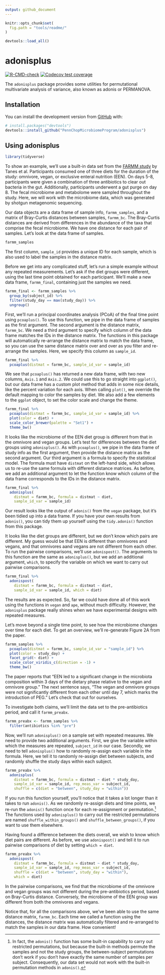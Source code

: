 ```yaml
---
output: github_document
---
```


<!-- README.md is generated from README.Rmd. Please edit that file -->

```r
knitr::opts_chunk$set(
  fig.path = "tools/readme/"
)
```

```r
devtools::load_all()
```

# adonisplus

<!-- badges: start -->
  [![R-CMD-check](https://github.com/PennChopMicrobiomeProgram/adonisplus/workflows/R-CMD-check/badge.svg)](https://github.com/PennChopMicrobiomeProgram/adonisplus/actions)
  [![Codecov test coverage](https://codecov.io/gh/PennChopMicrobiomeProgram/adonisplus/branch/master/graph/badge.svg)](https://app.codecov.io/gh/PennChopMicrobiomeProgram/adonisplus?branch=master)
<!-- badges: end -->

The `adonisplus` package provides some utilities for permutational multivariate
analysis of variance, also known as adonis or PERMANOVA.

## Installation

You can install the development version from [GitHub](https://github.com/) with:

```r
# install.packages("devtools")
devtools::install_github("PennChopMicrobiomeProgram/adonisplus")
```
## Using adonisplus

```r
library(tidyverse)
```


To show an example, we'll use a built-in data set from the [FARMM
study](https://pubmed.ncbi.nlm.nih.gov/33440171/) by Tanes et al.  Participants
consumed one of three diets for the duration of the study: omnivore, vegan, or
exclusive enteral nutrition (EEN). On days 5-8, participants were given a
combination of three antibiotics to clear out bacteria in the gut. Additionally,
participants underwent a gut purge on day 8. The fecal microbiome and
metabolome were sampled throughout the study. Here, we will work with the
microbiome data, which was generated by shotgun metagenomic sequencing.

Our data objects are a data frame of sample info, `farmm_samples`, and a
matrix of Bray-Curtis distances between samples, `farmm_bc`. The Bray-Curtis
distances are derived from differences in the abundance of the taxa that
comprise the fecal microbiome. We have one distance for each pair of samples.
Let's look at the data frame of samples.

```r
farmm_samples
```

The first column, `sample_id` provides a unique ID for each sample, which is
also used to label the samples in the distance matrix.

Before we get into any complicated stuff, let's run a simple example without
any repeated measurements. Let's ask if the diet groups were different, using
the last time point obtained for each participant. We'll make a new data frame,
`farmm_final`, containing just the samples we need.

```r
farmm_final <- farmm_samples %>%
  group_by(subject_id) %>%
  filter(study_day == max(study_day)) %>%
  ungroup()
```

First, we'll run a principal coordinates analysis (PCoA) of the final time point
using  `pcoaplus()`. To use this function, we pipe in the data frame of samples
as the first argument. The second argument is the distance matrix, `farmm_bc`.
We need a third argument to specify which column of the data frame matches the
IDs in the distance matrix. The functions in this package will automatically
re-arrange the distance matrix to match the data frame, so you can use the same
distance matrix over and over as you filter and re-arrange the samples. Here,
we specify this column as `sample_id`.

```r
farmm_final %>%
  pcoaplus(distmat = farmm_bc, sample_id_var = sample_id)
```

We see that `pcoaplus()` has returned a new data frame, with two new columns,
`Axis.1` and `Axis.2`. We could use this to go straight into `ggplot()`, but
our data frame has a custom plot method that adds in some nice details, like
the percent variation for each axis. When calling `plot()`, we override the
default mapping to color the samples by diet. We also add a few elements to the
`ggplot` object, to set the color scale and change the theme.

```r
farmm_final %>%
  pcoaplus(distmat = farmm_bc, sample_id_var = sample_id) %>%
  plot(color = diet) +
  scale_color_brewer(palette = "Set1") +
  theme_bw()
```

It looks like the microbiome of the EEN diet group is different from that in
the omnivore and vegan groups. Let's test for differences between the diet
groups using `adonisplus()`. As with `pcoaplus()`, we pipe in the data frame of
study info as the first argument, then provide the distance matrix as the
second argument. Our third argument is a formula to specify the statistical
model. The formula must have `distmat` on the left-hand side, which allows us
to re-use the same formula with different distance matrices. As before, we add
an additional argument to let the function know which column of the data frame
corresponds to the IDs in the distance matrix.

```r
farmm_final %>%
  adonisplus(
    distmat = farmm_bc, formula = distmat ~ diet,
    sample_id_var = sample_id)
```

Our result looks like the output of `adonis()` from the `vegan` package, but
it's been tidied up into a data frame.  If you have your own results from
`adonis()`, you can tidy them up yourself using the `tidy.adonis()` function
from this package.

It looks like the diet groups are different, but we don't know which pairs are
different. My guess would be that EEN is different than omnivores and vegans,
and that omnivores aand vegans are not different from each other. To run the
pairwise comparisons, we'll use `adonispost()`. The arguments to this function
are the same as `adonisplus()`, but we add an additional argument, `which`, to
specify the variable on which we want to carry out pairwise comparisons.

```r
farmm_final %>%
  adonispost(
    distmat = farmm_bc, formula = distmat ~ diet,
    sample_id_var = sample_id, which = diet)
```

The results are as expected. So, far we could have done all of this work using
the functions in `vegan` and `ape`, without much difficulty. However, the
`adonisplus` package really shines when we have experimental designs with
repeated measures.

Let's move beyond a single time point, to see how the microbiome changes over
time for each diet. To get an overview, we'll re-generate Figure 2A from the
paper.

```r
farmm_samples %>%
  pcoaplus(distmat = farmm_bc, sample_id_var = "sample_id") %>%
  plot(color = study_day) +
  facet_grid(~ diet) +
  scale_color_viridis_c(direction = -1) +
  theme_bw()
```

The paper reports that "EEN led to a significant change in the microbiota
composition within 3 days of the dietary phase relative to the vegan and
omnivore group." The next sentence says, "The vegan and omnivore groups were
not significantly different from each other until day 7, which marks the
introduction of PEG." Let's check that out for ourselves.

To investigate both claims, we'll limit the data set to the pre-antibiotics
period, and call it `farmm_preabx`.

```r
farmm_preabx <- farmm_samples %>%
  filter(antibiotics %in% "pre")
```

Now, we'll run `adonisplus()` on a sample set with repeated measures. We need
to provide two additional arguments. First, we give the variable within which
the measures are repeated, `subject_id` in our case. Secondly, we need to tell
`adonisplus()` how to randomly re-assign each variable in the formula. Here, we
tell it to randomly re-assign diet between subjects, and randomly shuffle the
study days within each subject.

```r
farmm_preabx %>%
  adonisplus(
    distmat = farmm_bc, formula = distmat ~ diet * study_day,
    sample_id_var = sample_id, rep_meas_var = subject_id,
    shuffle = c(diet = "between", study_day = "within"))
```

If you run this function yourself, you'll notice that it takes a lot longer
than it takes to run `adonis()`. As we randomly re-assign diets and time
points, we re-run the `adonis()` function once for each re-assignment or
permutation.^[In fact, the `adonis()` function has some built-in capability to
carry out restricted permutations, but because the built-in methods permute the
samples and not the study groups, the between-subject permutations don't work
if you don't have exactly the same number of samples per subject. Consequently,
our data set would not work with the built-in permutation methods in
`adonis()`.] The functions used by `adonisplus()` to carry out the restricted
permutations are named `shuffle_within_groups()` and
`shuffle_between_groups()`, if you want to use them elsewhere.

Having found a difference between the diets overall, we wish to know which
diet pairs are different. As before, we use `adonispost()` and tell it to run
pairwise comparisons of diet by setting `which = diet`.

```r
farmm_preabx %>%
  adonispost(
    distmat = farmm_bc, formula = distmat ~ diet * study_day,
    sample_id_var = sample_id, rep_meas_var = subject_id,
    shuffle = c(diet = "between", study_day = "within"),
    which = diet)
```

In the pairwise comparisons, we find that the microbiome of the omnivore and
vegan groups was not different during the pre-antibiotics period, based on
Bray-Curtis distance. Conversely, the microbiome of the EEN group was different
from both the omnivores and vegans.

Notice that, for all the comparisons above, we've been able to use the same
distance matrix, `farmm_bc`. Each time we called a function using the
distances, the distance matrix was automatically filtered and re-arranged to
match the samples in our data frame. How convenient!
